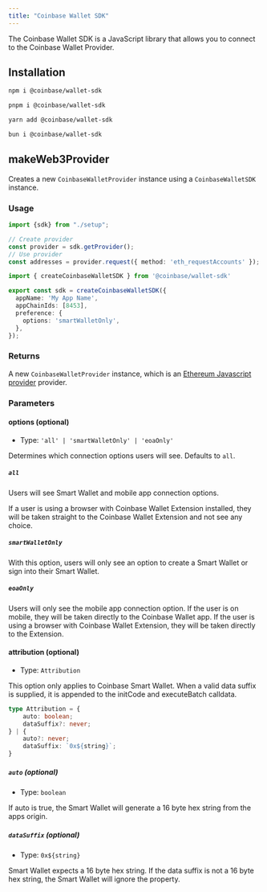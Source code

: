```yaml
---
title: "Coinbase Wallet SDK"
---
```


The Coinbase Wallet SDK is a JavaScript library that allows you to connect to the Coinbase Wallet Provider.

## Installation

<CodeGroup>

```bash npm
npm i @coinbase/wallet-sdk
```

```bash pnpm
pnpm i @coinbase/wallet-sdk
```

```bash yarn
yarn add @coinbase/wallet-sdk
```

```bash bun
bun i @coinbase/wallet-sdk
```

</CodeGroup>

## makeWeb3Provider

Creates a new `CoinbaseWalletProvider` instance using a `CoinbaseWalletSDK` instance.

### Usage

<CodeGroup>

```ts provider.ts
import {sdk} from "./setup";

// Create provider
const provider = sdk.getProvider();
// Use provider
const addresses = provider.request({ method: 'eth_requestAccounts' });
```

```ts setup.ts
import { createCoinbaseWalletSDK } from '@coinbase/wallet-sdk'

export const sdk = createCoinbaseWalletSDK({
  appName: 'My App Name',
  appChainIds: [8453],
  preference: {
    options: 'smartWalletOnly',
  },
});
```

</CodeGroup>

### Returns

A new `CoinbaseWalletProvider` instance, which is an [Ethereum Javascript provider](https://eips.ethereum.org/EIPS/eip-1193) provider.

### Parameters

#### options (optional)

- Type: `'all' | 'smartWalletOnly' | 'eoaOnly'`

Determines which connection options users will see. Defaults to `all`.

##### `all`

Users will see Smart Wallet and mobile app connection options.

<Info>
If a user is using a browser with Coinbase Wallet Extension installed, they will be taken straight to the
Coinbase Wallet Extension and not see any choice.
</Info>

##### `smartWalletOnly`

With this option, users will only see an option to create a Smart Wallet or sign into their Smart Wallet.

##### `eoaOnly`

Users will only see the mobile app connection option. If the user is on mobile, they will be taken directly
to the Coinbase Wallet app. If the user is using a browser with Coinbase Wallet Extension, they will be taken
directly to the Extension.

#### attribution (optional)

- Type: `Attribution`

This option only applies to Coinbase Smart Wallet. When a valid data suffix is supplied, it is appended to the initCode and executeBatch calldata.

```ts
type Attribution = {
    auto: boolean;
    dataSuffix?: never;
} | {
    auto?: never;
    dataSuffix: `0x${string}`;
}
```

##### `auto` (optional)

- Type: `boolean`

If auto is true, the Smart Wallet will generate a 16 byte hex string from the apps origin.

##### `dataSuffix` (optional)

- Type: `0x${string}`

Smart Wallet expects a 16 byte hex string. If the data suffix is not a 16 byte hex string, the Smart Wallet will ignore the property.


<PolicyBanner />